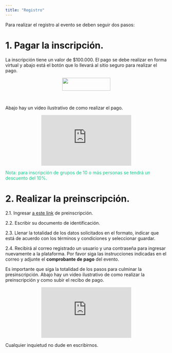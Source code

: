 ```yaml
---
title: "Registro"
---
```


Para realizar el registro al evento se deben seguir dos pasos:

# 1. Pagar la inscripción.

La inscripción tiene un valor de $100.000. El pago se debe realizar en forma virtual y abajo está el botón que lo llevará al sitio seguro para realizar el pago.

<center>
<a href="http://www.pagovirtual.unal.edu.co/index.php"><img border="0" src="imagenes/IDENTIFICADORPAGOVIRTUALUN.png" width="150" height="40"></a>
</center>

<br/>

Abajo hay un video ilustrativo de como realizar el pago.

<center>
<iframe width="280" height="157.5" src="https://www.youtube.com/embed/6SkH_ZHfgWQ" frameborder="0" allow="accelerometer; autoplay; encrypted-media; gyroscope; picture-in-picture" allowfullscreen></iframe>
</center>

<font color="#15C987">Nota: para inscripción de grupos de 10 o más personas se tendrá un descuento del 10%.</font>

# 2. Realizar la preinscripción.

2.1. Ingresar [a este link](https://hermesextension.unal.edu.co/ords/f?p=116:22:109654428868848::NO:RP,22:P22_ID_PROYECTO,AI_ALUMNO_CURSO:19168,&cs=1QoNFiLfgCFl0NPpT1S42H2S9jmo) de preinscripción.

2.2. Escribir su documento de identificación.

2.3. Llenar la totalidad de los datos solicitados en el formato, indicar que está de acuerdo con los términos y condiciones y seleccionar guardar.

2.4. Recibirá al correo registrado un usuario y una contraseña para ingresar nuevamente a la plataforma. Por favor siga las instrucciones indicadas en el correo y adjunte el __comprobante de pago__ del evento.

Es importante que siga la totalidad de los pasos para culminar la presinscripción. Abajo hay un video ilustrativo de como realizar la preinscripción y como subir el recibo de pago.

<center>
<iframe width="280" height="157.5" src="https://www.youtube.com/embed/BRfTsQ3FsFM" frameborder="0" allow="accelerometer; autoplay; encrypted-media; gyroscope; picture-in-picture" allowfullscreen></iframe>
</center>

Cualquier inquietud no dude en escribirnos.

